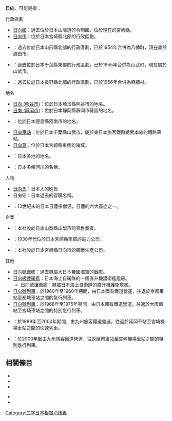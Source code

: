 {{disambig|cat=二字地名消歧義}}

'''日向'''，可能是指：

; 行政區劃
* [[日向國|日向國]]：過去位於日本山陽道的令制國，位於現在的宮崎縣。
* [[日向市|日向市]]：位於日本宮崎縣北部的行政區劃。
* {{Tsl|ja|日向村 (山形県)|日向村 (山形縣)}}：過去位於日本山形縣北部的行政區劃，已於1954年合併為八幡町，現在屬於酒田市。
* {{Tsl|ja|日向村 (千葉県)|日向村 (千葉縣)}}：過去位於日本千葉縣東部的行政區劃，已於1955年合併為山武町，現在屬於山武市。
* {{Tsl|ja|日向村 (長野県)|日向村 (長野縣)}}：過去位於日本長野縣北部的行政區劃，已於1956年合併為麻績村。

; 地名
* [[日向_(熊谷市)|日向 (熊谷市)]]：位於日本埼玉縣熊谷市的地名。
* [[日向_(靜岡市)|日向 (靜岡市)]]：位於日本靜岡縣靜岡市葵區的地名。
* {{Tsl|ja|那賀川町日向}}：位於日本德島縣阿南市的地名。
* [[日向車站|日向車站]]：位於日本千葉縣山武市，屬於東日本旅客鐵路總武本線的鐵路車站。
* [[日向灘|日向灘]]：位於日本宮崎縣東側的海域。
* {{Tsl|ja|日向町}}：日本多地的地名。
* {{Tsl|ja|日向川}}：日本多條河川的名稱。

; 人物
* [[日向氏|日向氏]]：日本人的姓氏
* 日向守：日本過去的官職名稱。
* {{Tsl|ja|日向 (日蓮宗)}}：13世紀末的日本日蓮宗僧侶，日蓮的六大高徒之一。

; 企業
* {{Tsl|ja|日向 (スーパーマーケット)|日向 (超市)}}：本社設於日本山梨縣山梨市的零售業者。
* {{Tsl|ja|日向水力電気|日向水力電氣}}：1930年代位於日本宮崎縣南部的電力公司。
* {{Tsl|ja|日向製錬所|日向製鍊所}}：本社設於日本宮崎縣日向市的鋼鐵生產公司。

; 其他
* [[日向號戰艦|日向號戰艦]]：過去隸屬大日本帝國海軍的戰艦。
* [[日向級護衛艦|日向級護衛艦]]：日本海上自衛隊的一個直升機護衛艦艦級。
** [[日向號護衛艦|日向號護衛艦]]：隸屬日本海上自衛隊的直升機護衛艦艦。
* [[彗星號列車|日向號列車]]：於1960年至1968年期間，由日本國有鐵道營運，往返於京都車站至都城車站之間的急行列車。
* [[山陽本線優等列車沿革|日向號列車]]：於1968年至1975年期間，由日本國有鐵道營運，往返於大阪車站至宮崎車站之間的特別急行列車。
* {{Tsl|ja|ひゅうが_(列車)|日向號列車|日向號快速列車}}：於1989年至2000年期間，由九州旅客鐵道營運，往返於延岡車站至宮崎機場車站之間的快速列車。
* {{Tsl|ja|ひゅうが_(列車)|日向號列車}}：於2000年起由九州旅客鐵道營運，往返延岡車站至宮崎機場車站之間的特別急行列車。

== 相關條目 ==

* {{Tsl|ja|日向町}}
* {{Tsl|ja|日向村}}
* {{Tsl|ja|日向寺}}

* {{Lookfrom|日向}}
* {{Intitle}}

{{DEFAULTSORT:Hyūga}}
[[Category:二字日本相關消歧義|Category:二字日本相關消歧義]]